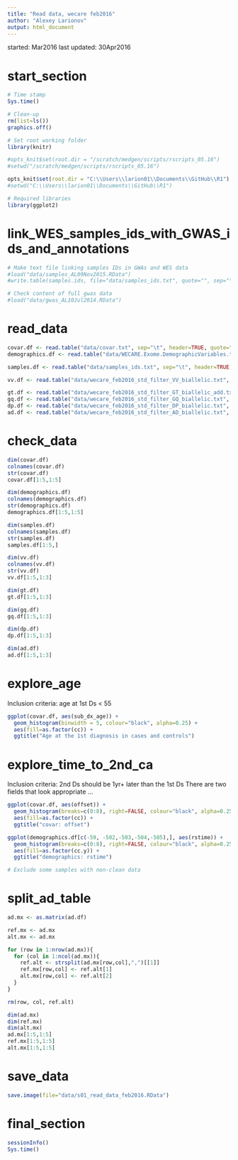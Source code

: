 ```yaml
---
title: "Read data, wecare feb2016"
author: "Alexey Larionov"
output: html_document
---
```


started: Mar2016
last updated: 30Apr2016

# start_section

```r

# Time stamp
Sys.time()

# Clean-up
rm(list=ls())
graphics.off()

# Set root working folder
library(knitr)

#opts_knit$set(root.dir = "/scratch/medgen/scripts/rscripts_05.16")
#setwd("/scratch/medgen/scripts/rscripts_05.16")

opts_knit$set(root.dir = "C:\\Users\\larion01\\Documents\\GitHub\\R1")
#setwd("C:\\Users\\larion01\\Documents\\GitHub\\R1")

# Required libraries
library(ggplot2)

```

# link_WES_samples_ids_with_GWAS_ids_and_annotations

```r

# Make text file linking samples IDs in GWAs and WES data
#load("data/samples_AL09Nov2015.RData")
#write.table(samples.ids, file="data/samples_ids.txt", quote="", sep="\t")

# Check content of full gwas data
#load("data/gwas_AL10Jul2014.RData")

```

# read_data

```r

covar.df <- read.table("data/covar.txt", sep="\t", header=TRUE, quote="")
demographics.df <- read.table("data/WECARE.Exome.DemographicVariables.txt", sep="\t", header=TRUE, quote="")

samples.df <- read.table("data/samples_ids.txt", sep="\t", header=TRUE, quote="")

vv.df <- read.table("data/wecare_feb2016_std_filter_VV_biallelic.txt", header=TRUE, row.names=1, sep="\t", quote="")

gt.df <- read.table("data/wecare_feb2016_std_filter_GT_biallelic_add.txt", header=TRUE, row.names=1, sep="\t", quote="")
gq.df <- read.table("data/wecare_feb2016_std_filter_GQ_biallelic.txt", header=TRUE, row.names=1, sep="\t", quote="")
dp.df <- read.table("data/wecare_feb2016_std_filter_DP_biallelic.txt", header=TRUE, row.names=1, sep="\t", quote="")
ad.df <- read.table("data/wecare_feb2016_std_filter_AD_biallelic.txt", header=TRUE, row.names=1, sep="\t", quote="")

```

# check_data

```r

dim(covar.df)
colnames(covar.df)
str(covar.df)
covar.df[1:5,1:5]

dim(demographics.df)
colnames(demographics.df)
str(demographics.df)
demographics.df[1:5,1:5]

dim(samples.df)
colnames(samples.df)
str(samples.df)
samples.df[1:5,]

dim(vv.df)
colnames(vv.df)
str(vv.df)
vv.df[1:5,1:3]

dim(gt.df)
gt.df[1:5,1:3]

dim(gq.df)
gq.df[1:5,1:3]

dim(dp.df)
dp.df[1:5,1:3]

dim(ad.df)
ad.df[1:5,1:3]

```

# explore_age
Inclusion criteria: age at 1st Ds < 55

```r

ggplot(covar.df, aes(sub_dx_age)) +
  geom_histogram(binwidth = 5, colour="black", alpha=0.25) + 
  aes(fill=as.factor(cc)) +
  ggtitle("Age at the 1st diagnosis in cases and controls")

```

# explore_time_to_2nd_ca
Inclusion criteria: 2nd Ds should be 1yr+ later than the 1st Ds
There are two fields that look appropriate ...

```r

ggplot(covar.df, aes(offset)) +
  geom_histogram(breaks=c(0:8), right=FALSE, colour="black", alpha=0.25) + 
  aes(fill=as.factor(cc)) +
  ggtitle("covar: offset")

ggplot(demographics.df[c(-59, -502,-503,-504,-505),], aes(rstime)) +
  geom_histogram(breaks=c(0:8), right=FALSE, colour="black", alpha=0.25) + 
  aes(fill=as.factor(cc.y)) +
  ggtitle("demographics: rstime")

# Exclude some samples with non-clean data

```

# split_ad_table

```r

ad.mx <- as.matrix(ad.df)

ref.mx <- ad.mx
alt.mx <- ad.mx

for (row in 1:nrow(ad.mx)){
  for (col in 1:ncol(ad.mx)){
    ref.alt <- strsplit(ad.mx[row,col],",")[[1]]
    ref.mx[row,col] <- ref.alt[1]
    alt.mx[row,col] <- ref.alt[2]
  }
}

rm(row, col, ref.alt)

dim(ad.mx)
dim(ref.mx)
dim(alt.mx)
ad.mx[1:5,1:5]
ref.mx[1:5,1:5]
alt.mx[1:5,1:5]

```

# save_data

```r

save.image(file="data/s01_read_data_feb2016.RData")

```

# final_section

```r

sessionInfo()
Sys.time()

```
